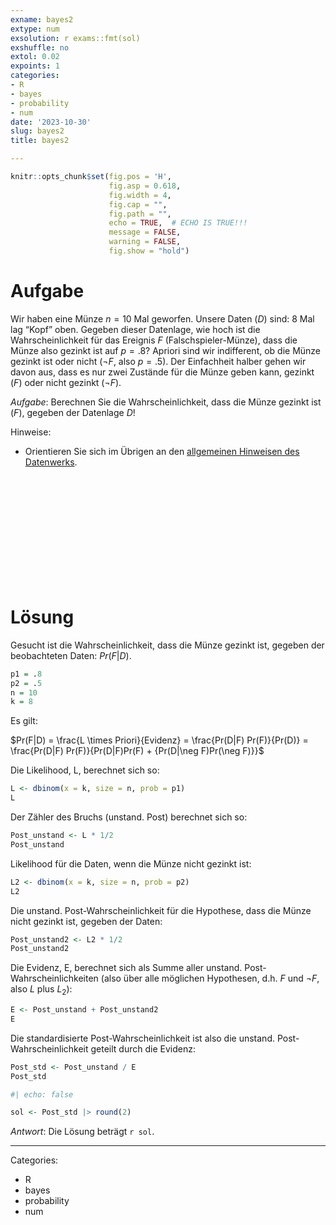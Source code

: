 ```yaml
---
exname: bayes2
extype: num
exsolution: r exams::fmt(sol)
exshuffle: no
extol: 0.02
expoints: 1
categories:
- R
- bayes
- probability
- num
date: '2023-10-30'
slug: bayes2
title: bayes2

---
```




```r
knitr::opts_chunk$set(fig.pos = 'H',
                      fig.asp = 0.618,
                      fig.width = 4,
                      fig.cap = "", 
                      fig.path = "",
                      echo = TRUE,  # ECHO IS TRUE!!!
                      message = FALSE,
                      warning = FALSE,
                      fig.show = "hold")
```







# Aufgabe



Wir haben eine Münze $n=10$ Mal geworfen. Unsere Daten ($D$) sind: 8 Mal lag "Kopf" oben. 
Gegeben dieser Datenlage, wie hoch ist die Wahrscheinlichkeit für das Ereignis $F$ (Falschspieler-Münze), dass die Münze also gezinkt ist auf $p=.8$? 
Apriori sind wir indifferent, ob die Münze gezinkt ist oder nicht ($\neg F$, also $p=.5$). 
Der Einfachheit halber gehen wir davon aus, dass es nur zwei Zustände für die Münze geben kann, gezinkt ($F$) oder nicht gezinkt ($\neg F$).

*Aufgabe*: Berechnen Sie die Wahrscheinlichkeit, dass die Münze gezinkt ist ($F$), gegeben der Datenlage $D$!

Hinweise:

- Orientieren Sie sich im Übrigen an den [allgemeinen Hinweisen des Datenwerks](https://datenwerk.netlify.app/hinweise).




</br>
</br>
</br>
</br>
</br>
</br>
</br>
</br>
</br>
</br>

# Lösung

Gesucht ist die Wahrscheinlichkeit, dass die Münze gezinkt ist, gegeben der beobachteten Daten: $Pr(F|D)$.

```r
p1 = .8
p2 = .5
n = 10
k = 8
```


Es gilt:

$Pr(F|D) = \frac{L \times Priori}{Evidenz} = \frac{Pr(D|F) Pr(F)}{Pr(D)} =  \frac{Pr(D|F) Pr(F)}{Pr(D|F)Pr(F)  + {Pr(D|\neg F)Pr(\neg F)}}$

Die Likelihood, L, berechnet sich so:

```r
L <- dbinom(x = k, size = n, prob = p1)
L
```

Der Zähler des Bruchs (unstand. Post) berechnet sich so:

```r
Post_unstand <- L * 1/2
Post_unstand
```




Likelihood für die Daten, wenn die Münze nicht gezinkt ist:

```r
L2 <- dbinom(x = k, size = n, prob = p2)
L2
```

Die unstand. Post-Wahrscheinlichkeit für die Hypothese, dass die Münze nicht gezinkt ist, gegeben der Daten:

```r
Post_unstand2 <- L2 * 1/2
Post_unstand2
```

Die Evidenz, E, berechnet sich als Summe aller unstand. Post-Wahrscheinlichkeiten (also über alle möglichen Hypothesen, d.h. $F$ und $\neg F$, also $L$ plus $L_2$):


```r
E <- Post_unstand + Post_unstand2
E
```



Die standardisierte Post-Wahrscheinlichkeit ist also die unstand. Post-Wahrscheinlichkeit geteilt durch die Evidenz:

```r
Post_std <- Post_unstand / E
Post_std
```



```r
#| echo: false

sol <- Post_std |> round(2)
```


*Antwort*: Die Lösung beträgt ``r sol``.




---

Categories: 

- R
- bayes
- probability
- num


